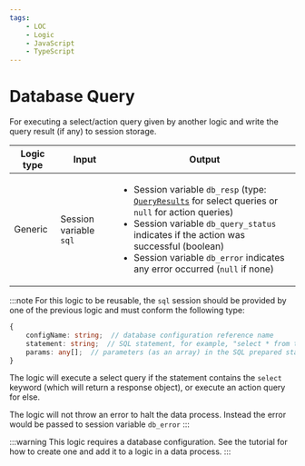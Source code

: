 ```yaml
---
tags:
    - LOC
    - Logic
    - JavaScript
    - TypeScript
---
```


# Database Query

For executing a select/action query given by another logic and write the query result (if any) to session storage.

| Logic type | Input                  | Output                                                                                                                                                                                                                                                                                                                                                |
| ---------- | ---------------------- | ----------------------------------------------------------------------------------------------------------------------------------------------------------------------------------------------------------------------------------------------------------------------------------------------------------------------------------------------------- |
| Generic    | Session variable `sql` | <ul><li>Session variable `db_resp` (type: [`QueryResults`](/legacy/0.10/sdk-reference/database#queryresults) for select queries or `null` for action queries)</li><li>Session variable `db_query_status` indicates if the action was successful (boolean)</li><li>Session variable `db_error` indicates any error occurred (`null` if none)</li></ul> |

:::note
For this logic to be reusable, the `sql` session should be provided by one of the previous logic and must conform the following type:

```typescript
{
    configName: string;  // database configuration reference name
    statement: string;  // SQL statement, for example, "select * from table;"
    params: any[];  // parameters (as an array) in the SQL prepared statement
}
```

The logic will execute a select query if the statement contains the `select` keyword (which will return a response object), or execute an action query for else.

The logic will not throw an error to halt the data process. Instead the error would be passed to session variable `db_error`
:::

:::warning
This logic requires a database configuration. See the tutorial for how to create one and add it to a logic in a data process.
:::


<Tabs>
  <TabItem value="js" label="JavaScript" default>

<DatabaseQueryJSExample />

  </TabItem>
  <TabItem value="js-doc" label="JavaScript (with JSDoc)">

<DatabaseQueryJSDocExample />

  </TabItem>
  <TabItem value="ts" label="TypeScript">

<DatabaseQueryTSExample />

  </TabItem>
</Tabs>
